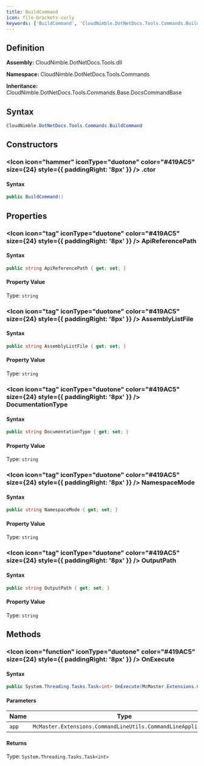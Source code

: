 ```yaml
---
title: BuildCommand
icon: file-brackets-curly
keywords: ['BuildCommand', 'CloudNimble.DotNetDocs.Tools.Commands.BuildCommand', 'CloudNimble.DotNetDocs.Tools.Commands', 'class', 'CloudNimble.DotNetDocs.Tools.Commands.Base.DocsCommandBase']
---
```


## Definition

**Assembly:** CloudNimble.DotNetDocs.Tools.dll

**Namespace:** CloudNimble.DotNetDocs.Tools.Commands

**Inheritance:** CloudNimble.DotNetDocs.Tools.Commands.Base.DocsCommandBase

## Syntax

```csharp
CloudNimble.DotNetDocs.Tools.Commands.BuildCommand
```

## Constructors

### <Icon icon="hammer" iconType="duotone" color="#419AC5" size={24} style={{ paddingRight: '8px' }} />  .ctor

#### Syntax

```csharp
public BuildCommand()
```

## Properties

### <Icon icon="tag" iconType="duotone" color="#419AC5" size={24} style={{ paddingRight: '8px' }} />  ApiReferencePath

#### Syntax

```csharp
public string ApiReferencePath { get; set; }
```

#### Property Value

Type: `string`

### <Icon icon="tag" iconType="duotone" color="#419AC5" size={24} style={{ paddingRight: '8px' }} />  AssemblyListFile

#### Syntax

```csharp
public string AssemblyListFile { get; set; }
```

#### Property Value

Type: `string`

### <Icon icon="tag" iconType="duotone" color="#419AC5" size={24} style={{ paddingRight: '8px' }} />  DocumentationType

#### Syntax

```csharp
public string DocumentationType { get; set; }
```

#### Property Value

Type: `string`

### <Icon icon="tag" iconType="duotone" color="#419AC5" size={24} style={{ paddingRight: '8px' }} />  NamespaceMode

#### Syntax

```csharp
public string NamespaceMode { get; set; }
```

#### Property Value

Type: `string`

### <Icon icon="tag" iconType="duotone" color="#419AC5" size={24} style={{ paddingRight: '8px' }} />  OutputPath

#### Syntax

```csharp
public string OutputPath { get; set; }
```

#### Property Value

Type: `string`

## Methods

### <Icon icon="function" iconType="duotone" color="#419AC5" size={24} style={{ paddingRight: '8px' }} />  OnExecute

#### Syntax

```csharp
public System.Threading.Tasks.Task<int> OnExecute(McMaster.Extensions.CommandLineUtils.CommandLineApplication app)
```

#### Parameters

| Name | Type | Description |
|------|------|-------------|
| `app` | `McMaster.Extensions.CommandLineUtils.CommandLineApplication` | - |

#### Returns

Type: `System.Threading.Tasks.Task<int>`

